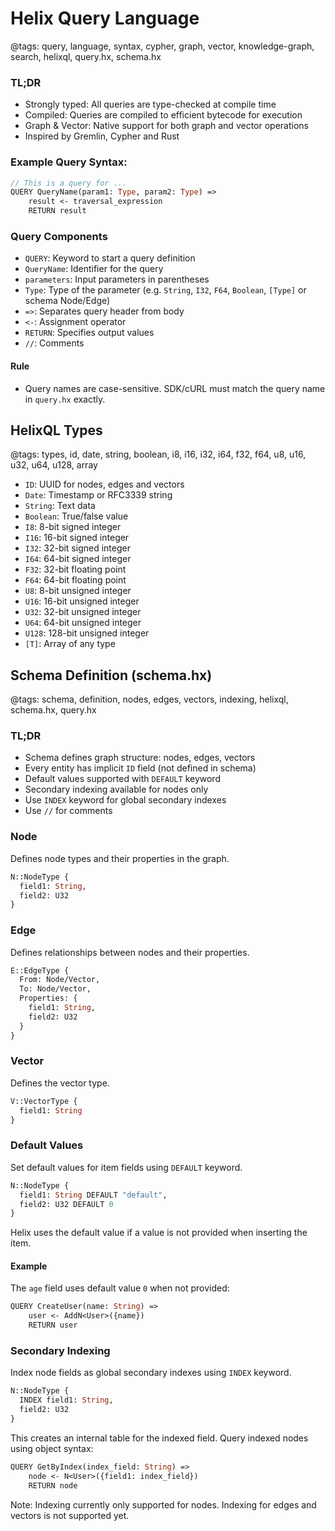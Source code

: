 # Helix Query Language
@tags: query, language, syntax, cypher, graph, vector, knowledge-graph, search, helixql, query.hx, schema.hx

### TL;DR
- Strongly typed: All queries are type-checked at compile time
- Compiled: Queries are compiled to efficient bytecode for execution
- Graph & Vector: Native support for both graph and vector operations
- Inspired by Gremlin, Cypher and Rust

### Example Query Syntax:

```query.hx
// This is a query for ...
QUERY QueryName(param1: Type, param2: Type) =>
    result <- traversal_expression
    RETURN result
```

### Query Components

- `QUERY`: Keyword to start a query definition
- `QueryName`: Identifier for the query
- `parameters`: Input parameters in parentheses
- `Type`: Type of the parameter (e.g. `String`, `I32`, `F64`, `Boolean`, `[Type]` or schema Node/Edge)
- `=>`: Separates query header from body
- `<-`: Assignment operator
- `RETURN`: Specifies output values
- `//`: Comments

#### Rule
- Query names are case-sensitive. SDK/cURL must match the query name in `query.hx` exactly.

## HelixQL Types
@tags: types, id, date, string, boolean, i8, i16, i32, i64, f32, f64, u8, u16, u32, u64, u128, array

- `ID`: UUID for nodes, edges and vectors
- `Date`: Timestamp or RFC3339 string
- `String`: Text data
- `Boolean`: True/false value
- `I8`: 8-bit signed integer
- `I16`: 16-bit signed integer
- `I32`: 32-bit signed integer
- `I64`: 64-bit signed integer
- `F32`: 32-bit floating point
- `F64`: 64-bit floating point
- `U8`: 8-bit unsigned integer
- `U16`: 16-bit unsigned integer
- `U32`: 32-bit unsigned integer
- `U64`: 64-bit unsigned integer
- `U128`: 128-bit unsigned integer
- `[T]`: Array of any type

## Schema Definition (schema.hx)
@tags: schema, definition, nodes, edges, vectors, indexing, helixql, schema.hx, query.hx

### TL;DR
- Schema defines graph structure: nodes, edges, vectors
- Every entity has implicit `ID` field (not defined in schema)
- Default values supported with `DEFAULT` keyword
- Secondary indexing available for nodes only
- Use `INDEX` keyword for global secondary indexes
- Use `//` for comments

### Node
Defines node types and their properties in the graph.

```schema.hx
N::NodeType {
  field1: String,
  field2: U32
}
```

### Edge
Defines relationships between nodes and their properties.

```schema.hx
E::EdgeType {
  From: Node/Vector,
  To: Node/Vector,
  Properties: {
    field1: String,
    field2: U32
  }
}
```

### Vector
Defines the vector type.

```schema.hx
V::VectorType {
  field1: String
}
```

### Default Values
Set default values for item fields using `DEFAULT` keyword.

```schema.hx
N::NodeType {
  field1: String DEFAULT "default",
  field2: U32 DEFAULT 0
}
```

Helix uses the default value if a value is not provided when inserting the item.

#### Example
The `age` field uses default value `0` when not provided:

```query.hx
QUERY CreateUser(name: String) =>
    user <- AddN<User>({name}) 
    RETURN user
```

### Secondary Indexing
Index node fields as global secondary indexes using `INDEX` keyword.

```schema.hx
N::NodeType {
  INDEX field1: String,
  field2: U32
}
```

This creates an internal table for the indexed field. Query indexed nodes using object syntax:

```query.hx
QUERY GetByIndex(index_field: String) =>
    node <- N<User>({field1: index_field})
    RETURN node
```

Note: Indexing currently only supported for nodes. Indexing for edges and vectors is not supported yet.
